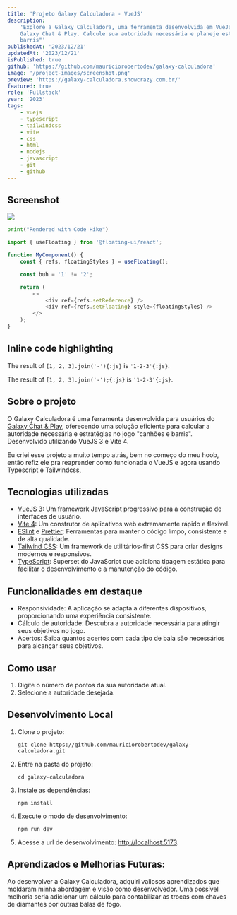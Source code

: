 ```yaml
---
title: 'Projeto Galaxy Calculadora - VueJS'
description:
    'Explore a Galaxy Calculadora, uma ferramenta desenvolvida em VueJS 3 e Vite 4 para usuários do
    Galaxy Chat & Play. Calcule sua autoridade necessária e planeje estratégias no jogo "canhões e
    barris"'
publishedAt: '2023/12/21'
updatedAt: '2023/12/21'
isPublished: true
github: 'https://github.com/mauriciorobertodev/galaxy-calculadora'
image: '/project-images/screenshot.png'
preview: 'https://galaxy-calculadora.showcrazy.com.br/'
featured: true
role: 'Fullstack'
year: '2023'
tags:
    - vuejs
    - typescript
    - tailwindcss
    - vite
    - css
    - html
    - nodejs
    - javascript
    - git
    - github
---
```


<InternalLink href="/projetos" text="Projetooooooos" />

## Screenshot

<Img
    caption="Caluladora do galaxy funcionando"
    src="/project-images/galaxy-calculadora/screenshot.png"
    width={1920}
    height={1080}
/>

```python title="hello.py"
print("Rendered with Code Hike")
```

```js {4}
import { useFloating } from '@floating-ui/react';

function MyComponent() {
    const { refs, floatingStyles } = useFloating();

    const buh = '1' != '2';

    return (
        <>
            <div ref={refs.setReference} />
            <div ref={refs.setFloating} style={floatingStyles} />
        </>
    );
}
```

## Inline code highlighting

The result of `[1, 2, 3].join('-'){:js}` is `'1-2-3'{:js}`.

The result of `[1, 2, 3].join('-');{:js}` is `'1-2-3'{:js}`.

## Sobre o projeto

O Galaxy Calculadora é uma ferramenta desenvolvida para usuários do
[Galaxy Chat & Play](https://galaxy.mobstudio.ru/web/), oferecendo uma solução eficiente para
calcular a autoridade necessária e estratégias no jogo "canhões e barris". Desenvolvido utilizando
VueJS 3 e Vite 4.

Eu criei esse projeto a muito tempo atrás, bem no começo do meu hoob, então refiz ele pra reaprender
como funcionada o VueJS e agora usando Typescript e Tailwindcss,

## Tecnologias utilizadas

-   [VueJS 3](https://vuejs.org/): Um framework JavaScript progressivo para a construção de
    interfaces de usuário.
-   [Vite 4](https://vitejs.dev/): Um construtor de aplicativos web extremamente rápido e flexível.
-   [ESlint](https://eslint.org/) e [Prettier](https://prettier.io/): Ferramentas para manter o
    código limpo, consistente e de alta qualidade.
-   [Tailwind CSS](https://tailwindcss.com/): Um framework de utilitários-first CSS para criar
    designs modernos e responsivos.
-   [TypeScript](https://www.typescriptlang.org/): Superset do JavaScript que adiciona tipagem
    estática para facilitar o desenvolvimento e a manutenção do código.

## Funcionalidades em destaque

-   Responsividade: A aplicação se adapta a diferentes dispositivos, proporcionando uma experiência
    consistente.
-   Cálculo de autoridade: Descubra a autoridade necessária para atingir seus objetivos no jogo.
-   Acertos: Saiba quantos acertos com cada tipo de bala são necessários para alcançar seus
    objetivos.

## Como usar

1. Digite o número de pontos da sua autoridade atual.
2. Selecione a autoridade desejada.

## Desenvolvimento Local

1. Clone o projeto:
    ```shell
    git clone https://github.com/mauriciorobertodev/galaxy-calculadora.git
    ```
2. Entre na pasta do projeto:
    ```shell
    cd galaxy-calculadora
    ```
3. Instale as dependências:
    ```shell
    npm install
    ```
4. Execute o modo de desenvolvimento:
    ```shell
    npm run dev
    ```
5. Acesse a url de desenvolvimento: [http://localhost:5173](http://localhost:5173).

## Aprendizados e Melhorias Futuras:

Ao desenvolver a Galaxy Calculadora, adquiri valiosos aprendizados que moldaram minha abordagem e
visão como desenvolvedor. Uma possível melhoria seria adicionar um cálculo para contabilizar as
trocas com chaves de diamantes por outras balas de fogo.
